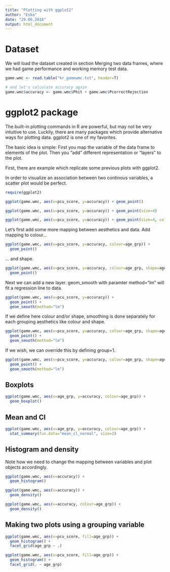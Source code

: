 ```yaml
---
title: "Plotting with ggplot2"
author: "Esko"
date: "29.06.2016"
output: html_document
---
```



Dataset
====================
We will load the dataset created in section Merging two data frames, where we had game performance and working memory test
data. 

```r
game.wmc <- read.table("kr_gamewmc.txt", header=T)

# and let's calculate accuracy again
game.wmc$accuracy <- game.wmc$Phit + game.wmc$PcorrectRejection

```


ggplot2 package
===============================

The built-in plotting commands in R are powerful, but may not be very intuitive to use. 
Luckily, there are many packages which provide alternative ways for plotting data. 
ggplot2 is one of my favorites. 

The basic idea is simple: First you map the variable of the data frame to elements of the plot. Then you "add" different representation or "layers" to the plot. 

First, there are example which replicate some previous plots with ggplot2.

In order to visualize an association between two continous variables, a scatter plot would be perfect. 

```r
require(ggplot2)

ggplot(game.wmc, aes(x=pcu_score, y=accuracy)) + geom_point() 

ggplot(game.wmc, aes(x=pcu_score, y=accuracy)) + geom_point(size=4) 

ggplot(game.wmc, aes(x=pcu_score, y=accuracy)) + geom_point(size=4, colour="blue") 
```

Let's first add some more mapping between aesthetics and data. Add mapping to colour...

```r
ggplot(game.wmc, aes(x=pcu_score, y=accuracy, colour=age_grp)) + 
  geom_point() 

```
... and shape.

```r
ggplot(game.wmc, aes(x=pcu_score, y=accuracy, colour=age_grp, shape=age_grp)) + 
  geom_point() 

```

Next we can add a new layer. geom_smooth with paramter method="lm" will fit a regression line to data.

```r
ggplot(game.wmc, aes(x=pcu_score, y=accuracy)) + 
  geom_point() +
  geom_smooth(method="lm")
```

If we define here colour and/or shape, smoothing is done separately for each grouping aesthetics like colour and shape.

```r
ggplot(game.wmc, aes(x=pcu_score, y=accuracy, colour=age_grp, shape=age_grp)) + 
  geom_point() +
  geom_smooth(method="lm")
```

If we wish, we can override this by defining group=1.

```r
ggplot(game.wmc, aes(x=pcu_score, y=accuracy, colour=age_grp, shape=age_grp, group=1)) + 
  geom_point() +
  geom_smooth(method="lm")
```


Boxplots
--------------------------
```r
ggplot(game.wmc, aes(x=age_grp, y=accuracy, colour=age_grp)) + 
  geom_boxplot()
```

Mean and CI
--------------------
```r
ggplot(game.wmc, aes(x=age_grp, y=accuracy, colour=age_grp)) + 
  stat_summary(fun.data="mean_cl_normal", size=2)
```


Histogram and density
--------------------
Note how we need to change the mapping between variables and plot objects accordingly.
```r
ggplot(game.wmc, aes(x=accuracy)) + 
  geom_histogram()

ggplot(game.wmc, aes(x=accuracy)) + 
  geom_density()

ggplot(game.wmc, aes(x=accuracy, colour=age_grp)) + 
  geom_density()
```

Making two plots using a grouping variable
------------------------------------------------
```r

ggplot(game.wmc, aes(x=pcu_score, fill=age_grp)) + 
  geom_histogram() +
  facet_grid(age_grp ~ .)

ggplot(game.wmc, aes(x=pcu_score, fill=age_grp)) + 
  geom_histogram() +
  facet_grid(. ~ age_grp)

```


